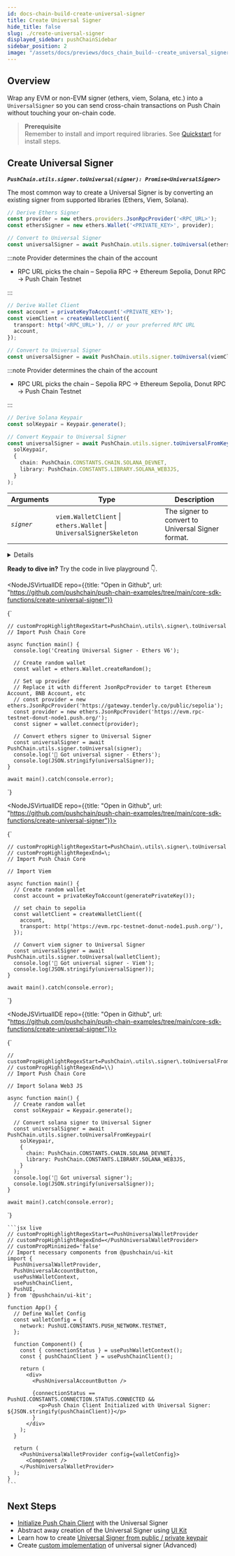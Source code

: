 ```yaml
---
id: docs-chain-build-create-universal-signer
title: Create Universal Signer
hide_title: false
slug: ./create-universal-signer
displayed_sidebar: pushChainSidebar
sidebar_position: 2
image: "/assets/docs/previews/docs_chain_build--create_universal_signer.png"
---
```


<head>
  <title>Create Universal Signer | Build | Push Chain Docs</title>
</head>


<!-- Content Start -->

## Overview

Wrap any EVM or non-EVM signer (ethers, viem, Solana, etc.) into a `UniversalSigner` so you can send cross-chain transactions on Push Chain without touching your on-chain code.

> **Prerequisite**  
> Remember to install and import required libraries. See [Quickstart](/docs/chain/quickstart) for install steps.

## Create Universal Signer

**_`PushChain.utils.signer.toUniversal(signer): Promise<UniversalSigner>`_**

The most common way to create a Universal Signer is by converting an existing signer from supported libraries (Ethers, Viem, Solana).

<Tabs groupId="create-universal-signer">
  <TabItem value='ethers_v6' label='Ethers (v6)' default>

```typescript
// Derive Ethers Signer
const provider = new ethers.providers.JsonRpcProvider('<RPC_URL>');
const ethersSigner = new ethers.Wallet('<PRIVATE_KEY>', provider);

// Convert to Universal Signer
const universalSigner = await PushChain.utils.signer.toUniversal(ethersSigner);
```

:::note Provider determines the chain of the account

- RPC URL picks the chain – Sepolia RPC → Ethereum Sepolia, Donut RPC → Push Chain Testnet

:::

  </TabItem>

  <TabItem value='viem' label='Viem'>
  
```typescript
// Derive Wallet Client
const account = privateKeyToAccount('<PRIVATE_KEY>');
const viemClient = createWalletClient({
  transport: http('<RPC_URL>'), // or your preferred RPC URL
  account,
});

// Convert to Universal Signer
const universalSigner = await PushChain.utils.signer.toUniversal(viemClient);
````

:::note Provider determines the chain of the account

- RPC URL picks the chain – Sepolia RPC → Ethereum Sepolia, Donut RPC → Push Chain Testnet

:::

  </TabItem>

  <TabItem value='solana_web3js' label='Solana (Web3 JS)'>

```typescript
// Derive Solana Keypair
const solKeypair = Keypair.generate();

// Convert Keypair to Universal Signer
const universalSigner = await PushChain.utils.signer.toUniversalFromKeypair(
  solKeypair,
  {
    chain: PushChain.CONSTANTS.CHAIN.SOLANA_DEVNET,
    library: PushChain.CONSTANTS.LIBRARY.SOLANA_WEB3JS,
  }
);
```

  </TabItem>
</Tabs>

<PushAPIReference>

| **Arguments** | **Type**                                                            | **Description**                                   |
| ------------- | ------------------------------------------------------------------- | ------------------------------------------------- |
| _`signer`_    | `viem.WalletClient` \| `ethers.Wallet` \| `UniversalSignerSkeleton` | The signer to convert to Universal Signer format. |

</PushAPIReference>

<Details summary="Returns `UniversalSigner` <object>" className="alert alert--fn-args">

```typescript
// UniversalSigner object
{
  account: {
    address: '0x32DE7d63C654d18F1382f5a30Ef69CB86b399ac7',
    chain: 'eip155:11155111'
  },
  signMessage: [Function: signMessage],
  signAndSendTransaction: [Function: signAndSendTransaction],
  signTypedData: [Function: signTypedData]
}
```

</Details>

**Ready to dive in?** Try the code in live playground 👇.

<Tabs className="liveplaytab" groupId="create-universal-signer">
  <TabItem value='ethers_v6' label='Ethers (v6)' default>

<NodeJSVirtualIDE 
  repo={{title: "Open in Github", url: "https://github.com/pushchain/push-chain-examples/tree/main/core-sdk-functions/create-universal-signer"}}
>

{`

    // customPropHighlightRegexStart=PushChain\.utils\.signer\.toUniversal
    // Import Push Chain Core

    async function main() {
      console.log('Creating Universal Signer - Ethers V6');

      // Create random wallet
      const wallet = ethers.Wallet.createRandom();

      // Set up provider
      // Replace it with different JsonRpcProvider to target Ethereum Account, BNB Account, etc
      // const provider = new ethers.JsonRpcProvider('https://gateway.tenderly.co/public/sepolia');
      const provider = new ethers.JsonRpcProvider('https://evm.rpc-testnet-donut-node1.push.org/');
      const signer = wallet.connect(provider);

      // Convert ethers signer to Universal Signer
      const universalSigner = await PushChain.utils.signer.toUniversal(signer);
      console.log('🔑 Got universal signer - Ethers');
      console.log(JSON.stringify(universalSigner));
    }

    await main().catch(console.error);

`}

</NodeJSVirtualIDE>

  </TabItem>

  <TabItem value='viem' label='Viem'>

<NodeJSVirtualIDE repo={{title: "Open in Github", url: "https://github.com/pushchain/push-chain-examples/tree/main/core-sdk-functions/create-universal-signer"}}>

{`

    // customPropHighlightRegexStart=PushChain\.utils\.signer\.toUniversal
    // customPropHighlightRegexEnd=\;
    // Import Push Chain Core

    // Import Viem

    async function main() {
      // Create random wallet
      const account = privateKeyToAccount(generatePrivateKey());

      // set chain to sepolia
      const walletClient = createWalletClient({
        account,
        transport: http('https://evm.rpc-testnet-donut-node1.push.org/'),
      });

      // Convert viem signer to Universal Signer
      const universalSigner = await PushChain.utils.signer.toUniversal(walletClient);
      console.log('🔑 Got universal signer - Viem');
      console.log(JSON.stringify(universalSigner));
    }

    await main().catch(console.error);

`}

</NodeJSVirtualIDE>

  </TabItem>

  <TabItem value='solana_web3js' label='Solana (Web3 JS)'>

<NodeJSVirtualIDE repo={{title: "Open in Github", url: "https://github.com/pushchain/push-chain-examples/tree/main/core-sdk-functions/create-universal-signer"}}>

{`

    // customPropHighlightRegexStart=PushChain\.utils\.signer\.toUniversalFromKeypair
    // customPropHighlightRegexEnd=\\)
    // Import Push Chain Core

    // Import Solana Web3 JS

    async function main() {
      // Create random wallet
      const solKeypair = Keypair.generate();

      // Convert solana signer to Universal Signer
      const universalSigner = await PushChain.utils.signer.toUniversalFromKeypair(
        solKeypair,
        {
          chain: PushChain.CONSTANTS.CHAIN.SOLANA_DEVNET,
          library: PushChain.CONSTANTS.LIBRARY.SOLANA_WEB3JS,
        }
      );
      console.log('🔑 Got universal signer');
      console.log(JSON.stringify(universalSigner));
    }

    await main().catch(console.error);

`}

</NodeJSVirtualIDE>

  </TabItem>

  <TabItem value='ui_kit' label='UI Kit (Frontend / Abstracted)'>
  
    ```jsx live
    // customPropHighlightRegexStart=<PushUniversalWalletProvider
    // customPropHighlightRegexEnd=</PushUniversalWalletProvider>
    // customPropMinimized='false'
    // Import necessary components from @pushchain/ui-kit
    import {
      PushUniversalWalletProvider,
      PushUniversalAccountButton,
      usePushWalletContext,
      usePushChainClient,
      PushUI,
    } from '@pushchain/ui-kit';

    function App() {
      // Define Wallet Config
      const walletConfig = {
        network: PushUI.CONSTANTS.PUSH_NETWORK.TESTNET,
      };

      function Component() {
        const { connectionStatus } = usePushWalletContext();
        const { pushChainClient } = usePushChainClient();

        return (
          <div>
            <PushUniversalAccountButton />

            {connectionStatus == PushUI.CONSTANTS.CONNECTION.STATUS.CONNECTED &&
              <p>Push Chain Client Initialized with Universal Signer: ${JSON.stringify(pushChainClient)}</p>
            }
          </div>
        );
      }

      return (
        <PushUniversalWalletProvider config={walletConfig}>
          <Component />
        </PushUniversalWalletProvider>
      );
    }
    ```

  </TabItem>
</Tabs>

## Next Steps

- [Initialize Push Chain Client](/docs/chain/build/initialize-push-chain-client) with the Universal Signer
- Abstract away creation of the Universal Signer using [UI Kit](/docs/chain/ui-kit)
- Learn how to create [Universal Signer from public / private keypair](/docs/chain/build/utility-functions#create-universal-signer-from-key-pair)
- Create [custom implementation](/docs/chain/build/advanced/custom-universal-signer) of universal signer (Advanced)
